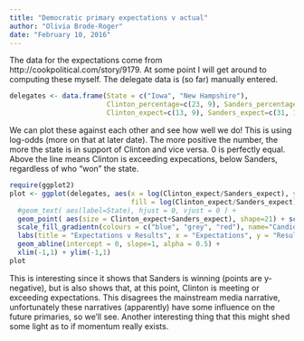 ```yaml
---
title: "Democratic primary expectations v actual"
author: "Olivia Brode-Roger"
date: "February 10, 2016"
---
```


The data for the expectations come from http://cookpolitical.com/story/9179. At some point I will get around to computing these myself.
The delegate data is (so far) manually entered.

```r
delegates <- data.frame(State = c("Iowa", "New Hampshire"),
                        Clinton_percentage=c(23, 9), Sanders_percentage=c(21, 15),
                        Clinton_expect=c(13, 9), Sanders_expect=c(31, 15))
```

We can plot these against each other and see how well we do!
This is using log-odds (more on that at later date).
The more positive the number, the more the state is in support of Clinton and vice versa. 0 is perfectly equal. Above the line means Clinton is exceeding expecations, below Sanders, regardless of who "won" the state.

```r
require(ggplot2)
plot <- ggplot(delegates, aes(x = log(Clinton_expect/Sanders_expect), y = log(Clinton_percentage/Sanders_percentage),
                              fill = log(Clinton_expect/Sanders_expect) - log(Clinton_percentage/Sanders_percentage))) +
  #geom_text( aes(label=State), hjust = 0, vjust = 0 ) +
  geom_point( aes(size = Clinton_expect+Sanders_expect), shape=21) + scale_size_continuous(range = c(3,7)) +
  scale_fill_gradientn(colours = c("blue", "grey", "red"), name="Candidate ahead", limits=c(-1,1)) +
  labs(title = "Expectations v Results", x = "Expectations", y = "Results", size = "Total delegates") +
  geom_abline(intercept = 0, slope=1, alpha = 0.5) +
  xlim(-1,1) + ylim(-1,1)
plot
```

This is interesting since it shows that Sanders is winning (points are y-negative), but is also shows that, at this point, Clinton is meeting or exceeding expectations. This disagrees the mainstream media narrative, unfortunately these narratives (apparently) have some influence on the future primaries, so we'll see.
Another interesting thing that this might shed some light as to if momentum really exists.